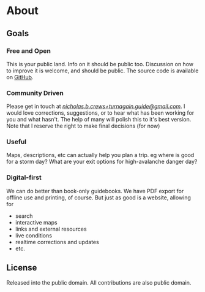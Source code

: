 # About

## Goals

### Free and Open
This is your public land. Info on it should be public too.
Discussion on how to improve it is welcome, and should be public.
The source code is available on [GitHub](https://github.com/NickCrews/turnagain-guide-next).

### Community Driven
Please get in touch at *nicholas.b.crews+turnagain.guide@gmail.com*.
I would love corrections, suggestions, or to hear what has been
working for you and what hasn't.
The help of many will polish this to it's best version.
Note that I reserve the right to make final decisions (for now)

### Useful
Maps, descriptions, etc can actually help you plan a trip.
eg where is good for a storm day? What are your exit options
for high-avalanche danger day?

### Digital-first
We can do better than book-only guidebooks.
We have PDF export for offline use and printing, of course.
But just as good is a website, allowing for
- search
- interactive maps
- links and external resources
- live conditions
- realtime corrections and updates
- etc.

## License

Released into the public domain. All contributions are also public domain.
